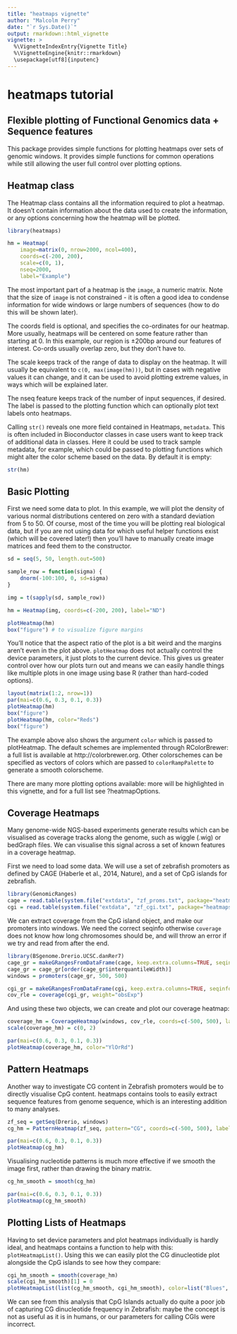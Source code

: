 ```yaml
---
title: "heatmaps vignette"
author: "Malcolm Perry"
date: "`r Sys.Date()`"
output: rmarkdown::html_vignette
vignette: >
  %\VignetteIndexEntry{Vignette Title}
  %\VignetteEngine{knitr::rmarkdown}
  \usepackage[utf8]{inputenc}
---
```


# heatmaps tutorial

## Flexible plotting of Functional Genomics data + Sequence features

This package provides simple functions for plotting heatmaps over sets 
of genomic windows. It provides simple functions for common operations while
still allowing the user full control over plotting options.

## Heatmap class

The Heatmap class contains all the information required to plot a heatmap. It
doesn't contain information about the data used to create the information, or
any options concerning how the heatmap will be plotted.

```r
library(heatmaps)

hm = Heatmap(
    image=matrix(0, nrow=2000, ncol=400), 
    coords=c(-200, 200), 
    scale=c(0, 1),
    nseq=2000, 
    label="Example")

```

The most important part of a heatmap is the `image`, a numeric matrix. Note that
the size of `image` is not constrained - it is often a good idea to condense
information for wide windows or large numbers of sequences (how to do this will
be shown later). 

The coords field is optional, and specifies the co-ordinates for our heatmap. More
usually, heatmaps will be centered on some feature rather than starting at 0. In this
example, our region is ±200bp around our features of interest. Co-ords usually overlap
zero, but they don't have to.

The scale keeps track of the range of data to display on the heatmap. It will
usually be equivalent to `c(0, max(image(hm)))`, but in cases with negative
values it can change, and it can be used to avoid plotting extreme values, in
ways which will be explained later.

The nseq feature keeps track of the number of input sequences, if desired. The label
is passed to the plotting function which can optionally plot text labels onto heatmaps.

Calling `str()` reveals one more field contained in Heatmaps, `metadata`. This is often
included in Bioconductor classes in case users want to keep track of additional data
in classes. Here it could be used to track sample metadata, for example, which could
be passed to plotting functions which might alter the color scheme based on the data.
By default it is empty:

```r
str(hm)
```

## Basic Plotting

First we need some data to plot. In this example, we will plot the density of various
normal distributions centered on zero with a standard deviation from 5 to 50. Of course,
most of the time you will be plotting real biological data, but if you are not using
data for which useful helper functions exist (which will be covered later!) then you'll
have to manually create image matrices and feed them to the constructor.

```r
sd = seq(5, 50, length.out=500)

sample_row = function(sigma) {
    dnorm(-100:100, 0, sd=sigma)
}

img = t(sapply(sd, sample_row))

hm = Heatmap(img, coords=c(-200, 200), label="ND")

plotHeatmap(hm)
box("figure") # to visualize figure margins

```

You'll notice that the aspect ratio of the plot is a bit weird and the margins aren't
even in the plot above. `plotHeatmap` does not actually control the device parameters,
it just plots to the current device. This gives us greater control over how our plots
turn out and means we can easily handle things like multiple plots in one image using
base R (rather than hard-coded options).

```r

layout(matrix(1:2, nrow=1))
par(mai=c(0.6, 0.3, 0.1, 0.3))
plotHeatmap(hm)
box("figure")
plotHeatmap(hm, color="Reds")
box("figure")

```

The example above also shows the argument `color` which is passed to plotHeatmap.
The default schemes are implemented through RColorBrewer: a full list is available
at http://colorbrewer.org. Other colorschemes can be specified as vectors of colors
which are passed to `colorRampPalette` to generate a smooth colorscheme.

There are many more plotting options available: more will be highlighted in this
vignette, and for a full list see ?heatmapOptions.

## Coverage Heatmaps

Many genome-wide NGS-based experiments generate results which can be visualised as
coverage tracks along the genome, such as wiggle (.wig) or bedGraph files. We can
visualise this signal across a set of known features in a coverage heatmap.

First we need to load some data. We will use a set of zebrafish promoters
as defined by CAGE (Haberle et al., 2014, Nature), and a set of CpG islands
for zebrafish.

```r
library(GenomicRanges)
cage = read.table(system.file("extdata", "zf_proms.txt", package="heatmaps"), header=TRUE)
cgi = read.table(system.file("extdata", "zf_cgi.txt", package="heatmaps"), header=TRUE)
```

We can extract coverage from the CpG island object, and make our promoters into windows.
We need the correct seqinfo otherwise `coverage` does not know how long chromosomes should
be, and will throw an error if we try and read from after the end.

```r
library(BSgenome.Drerio.UCSC.danRer7)
cage_gr = makeGRangesFromDataFrame(cage, keep.extra.columns=TRUE, seqinfo=seqinfo(Drerio))
cage_gr = cage_gr[order(cage_gr$interquantileWidth)]
windows = promoters(cage_gr, 500, 500)

cgi_gr = makeGRangesFromDataFrame(cgi, keep.extra.columns=TRUE, seqinfo=seqinfo(Drerio))
cov_rle = coverage(cgi_gr, weight="obsExp")
```

And using these two objects, we can create and plot our coverage heatmap:

```r
coverage_hm = CoverageHeatmap(windows, cov_rle, coords=c(-500, 500), label="CGI")
scale(coverage_hm) = c(0, 2)

par(mai=c(0.6, 0.3, 0.1, 0.3))
plotHeatmap(coverage_hm, color="YlOrRd")
```

## Pattern Heatmaps

Another way to investigate CG content in Zebrafish promoters would be to directly visualise
CpG content. heatmaps contains tools to easily extract sequence features from genome sequence,
which is an interesting addition to many analyses.

```r
zf_seq = getSeq(Drerio, windows)
cg_hm = PatternHeatmap(zf_seq, pattern="CG", coords=c(-500, 500), label="CG")

par(mai=c(0.6, 0.3, 0.1, 0.3))
plotHeatmap(cg_hm)
```

Visualising nucleotide patterns is much more effective if we smooth the image
first, rather than drawing the binary matrix.

```r
cg_hm_smooth = smooth(cg_hm)

par(mai=c(0.6, 0.3, 0.1, 0.3))
plotHeatmap(cg_hm_smooth)
```

## Plotting Lists of Heatmaps

Having to set device parameters and plot heatmaps individually is hardly ideal, and
heatmaps contains a function to help with this: `plotHeatmapList()`. Using this we can
easily plot the CG dinucleotide plot alongside the CpG islands to see how they compare:

```r
cgi_hm_smooth = smooth(coverage_hm)
scale(cgi_hm_smooth)[1] = 0
plotHeatmapList(list(cg_hm_smooth, cgi_hm_smooth), color=list("Blues", "YlOrRd"))
```

We can see from this analysis that CpG Islands actually do quite a poor job of capturing
CG dinucleotide frequency in Zebrafish: maybe the concept is not as useful as it is in humans,
or our parameters for calling CGIs were incorrect.


